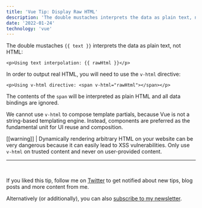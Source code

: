 ```yaml
---
title: 'Vue Tip: Display Raw HTML'
description: 'The double mustaches interprets the data as plain text, not HTML. In order to output real HTML, you will need to use the v-html directive.'
date: '2022-01-24'
technology: 'vue'
---
```


The double mustaches `{{ text }}` interprets the data as plain text, not HTML:

```vue
<p>Using text interpolation: {{ rawHtml }}</p>
```

In order to output real HTML, you will need to use the `v-html` directive:

```vue
<p>Using v-html directive: <span v-html="rawHtml"></span></p>
```

The contents of the `span` will be interpreted as plain HTML and all data bindings are ignored.

We cannot use `v-html` to compose template partials, because Vue is not a string-based templating engine.
Instead, components are preferred as the fundamental unit for UI reuse and composition.

[[warning]]
| Dynamically rendering arbitrary HTML on your website can be very dangerous because it can easily lead to XSS vulnerabilities. Only use `v-html` on trusted content and never on user-provided content.

---

<br />

If you liked this tip, follow me on [Twitter](https://twitter.com/mokkapps) to get notified about new tips, blog posts and more content from me.

Alternatively (or additionally), you can also [subscribe to my newsletter](https://mokkapps.de/newsletter).
